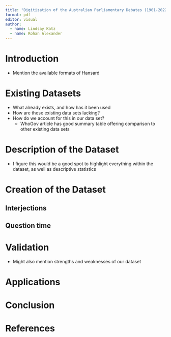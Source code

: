 ```yaml
---
title: "Digitization of the Australian Parliamentary Debates (1901-2022)"
format: pdf
editor: visual
author:
  - name: Lindsay Katz
  - name: Rohan Alexander
---
```


# Introduction
- Mention the available formats of Hansard

# Existing Datasets
- What already exists, and how has it been used
- How are these existing data sets lacking?
- How do we account for this in our data set?
    - WhoGov article has good summary table offering comparison to other existing data sets
    
# Description of the Dataset
- I figure this would be a good spot to highlight everything within the dataset, as well as descriptive statistics

# Creation of the Dataset

## Interjections

## Question time

# Validation
- Might also mention strengths and weaknesses of our dataset

# Applications

# Conclusion

# References
